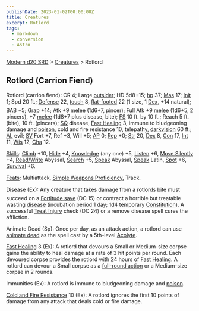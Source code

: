 ```yaml
---
publishDate: 2023-01-02T00:00:00Z
title: Creatures
excerpt: Rotlord
tags:
  - markdown
  - conversion
  - Astro
---
```


[Modern d20 SRD](/#modernD20) > [Creatures](modern-d20-srd-creatures-index) > Rotlord

## Rotlord (Carrion Fiend)

Rotlord (carrion fiend): CR 4; Large [outsider](modern-d20-srd-creature-types-outsider); HD 5d8+15; [hp](modern-d20-srd-combat-hit-points) 37; [Mas](modern-d20-srd-creatures-creature-overview) 17; [Init](modern-d20-srd-combat-initiative) 1; Spd 20 ft.; [Defense](modern-d20-srd-combat-defense) 22, [touch](modern-d20-srd-combat-attack-actions) 8, [flat-footed](modern-d20-srd-combat-surprise) 22 (1 size, 1 [Dex](modern-d20-srd-basics-ability-scores), +14 natural); BAB +5; [Grap](modern-d20-srd-combat-grapple) +14; [Atk](modern-d20-srd-combat-attack-roll) +9 [melee](modern-d20-srd-combat-attack-roll) (1d6+7, pincer); Full Atk +9 [melee](modern-d20-srd-combat-attack-roll) (1d6+5, 2 pincers), +7 [melee](modern-d20-srd-combat-attack-roll) (1d8+7 plus disease, bite); [FS](modern-d20-srd-creatures-creature-overview) 10 ft. by 10 ft.; Reach 5 ft. (bite), 10 ft. (pincers); [SQ](modern-d20-srd-creatures-creature-overview) disease, [Fast Healing](modern-d20-srd-special-abilities-fast-healing) 3, immune to bludgeoning damage and [poison](modern-d20-srd-special-abilities-poison), cold and fire resistance 10, telepathy, [darkvision](modern-d20-srd-special-abilities-darkvision) 60 ft.; [AL](modern-d20-srd-basics-allegiances) evil; [SV](modern-d20-srd-basics-saving-throws) Fort +7, Ref +3, Will +5; [AP](modern-d20-srd-creatures-creature-overview) 0; [Rep](modern-d20-srd-creatures-creature-overview) +0; [Str](modern-d20-srd-basics-ability-scores) 20, [Dex](modern-d20-srd-basics-ability-scores) 8, [Con](modern-d20-srd-basics-ability-scores) 17, [Int](modern-d20-srd-basics-ability-scores) 11, [Wis](modern-d20-srd-basics-ability-scores) 12, [Cha](modern-d20-srd-basics-ability-scores) 12.

[Skills](modern-d20-srd-skills-index): [Climb](modern-d20-srd-skills-climb) +10, [Hide](modern-d20-srd-skills-hide) +4, [Knowledge](modern-d20-srd-skills-knowledge) (any one) +5, [Listen](modern-d20-srd-skills-listen) +6, [Move Silently](modern-d20-srd-skills-move-silently) +4, [Read/Write](modern-d20-srd-skills-read-write-language) Abyssal, [Search](modern-d20-srd-skills-search) +5, [Speak](modern-d20-srd-skills-speak-language) Abyssal, [Speak](modern-d20-srd-skills-speak-language) Latin, [Spot](modern-d20-srd-skills-spot) +6, [Survival](modern-d20-srd-skills-survival) +6.

[Feats](modern-d20-srd-feats-index): Multiattack, [Simple Weapons Proficiency](modern-d20-srd-feats-simple-weapons-proficiency), Track.

Disease (Ex): Any creature that takes damage from a rotlords bite must succeed on a [Fortitude save](modern-d20-srd-basics-saving-throws) (DC 15) or contract a horrible but treatable wasting [disease](modern-d20-srd-environment-hazards-disease) (incubation period 1 day; 1d4 temporary [Constitution](modern-d20-srd-basics-ability-scores)). A successful [Treat Injury](modern-d20-srd-skills-treat-injury) check (DC 24) or a remove disease spell cures the affliction.

Animate Dead (Sp): Once per day, as an attack action, a rotlord can use [animate dead](modern-d20-srd-fx-animate-dead) as the spell cast by a 5th-level [Acolyte](modern-d20-srd-classes-advanced-acolyte).

[Fast Healing](modern-d20-srd-special-abilities-fast-healing) 3 (Ex): A rotlord that devours a Small or Medium-size corpse gains the ability to heal damage at a rate of 3 hit points per round. Each devoured corpse provides the rotlord with 24 hours of [Fast Healing](modern-d20-srd-special-abilities-fast-healing). A rotlord can devour a Small corpse as a [full-round action](modern-d20-srd-combat-full-round-actions) or a Medium-size corpse in 2 rounds.

Immunities (Ex): A rotlord is immune to bludgeoning damage and [poison](modern-d20-srd-special-abilities-poison).

[Cold and Fire Resistance](modern-d20-srd-special-abilities-resistance-to-energy) 10 (Ex): A rotlord ignores the first 10 points of damage from any attack that deals cold or fire damage.
